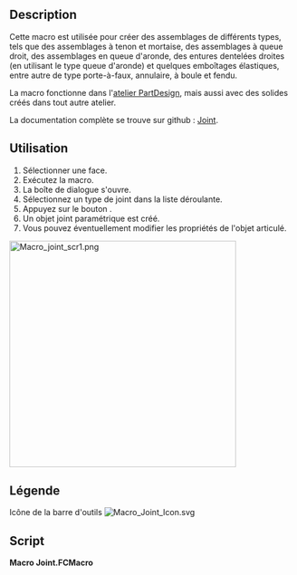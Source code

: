 <languages/>

{{Macro/fr
|Name=Macro Joint
|Icon=Macro_Joint_Icon.svg
|Description=Crée une variété d'assemblages, tels que les assemblages à mortaise/tenon, les assemblages à queue droite, les assemblages à queue d'aronde et autres assemblages.
|Author=TheMarkster
|Version=0.2022.12.21
|Date=2022-12-21
|FCVersion=Versions en Python 3
|Download=[https://wiki.freecad.org/File:Macro_Joint_Icon.svg Icône de la barre d'outils]
|SeeAlso=
|Links=[https://github.com/mwganson/joint Documentation complète sur Github]
}}

== Description ==

Cette macro est utilisée pour créer des assemblages de différents types, tels que des assemblages à tenon et mortaise, des assemblages à queue droit, des assemblages en queue d'aronde, des entures dentelées droites (en utilisant le type queue d'aronde) et quelques emboîtages élastiques, entre autre de type porte-à-faux, annulaire, à boule et fendu.

La macro fonctionne dans l'[[PartDesign_Workbench/fr|atelier PartDesign]], mais aussi avec des solides créés dans tout autre atelier.

La documentation complète se trouve sur github : [https://github.com/mwganson/joint Joint].

<span id="Usage"></span>
== Utilisation ==

# Sélectionner une face.
# Exécutez la macro.
# La boîte de dialogue {{MenuCommand|Joint type}} s'ouvre.
# Sélectionnez un type de joint dans la liste déroulante.
# Appuyez sur le bouton {{Button|OK}}.
# Un objet joint paramétrique est créé.
# Vous pouvez éventuellement modifier les propriétés de l'objet articulé.

[[File:Macro_joint_scr1.png|400px]]
{{Caption|Capture d'écran de la Macro Joint - quelques-uns des types de joints qui peuvent être réalisés‎}}

<span id="Legend"></span>
== Légende == 

{{Codeextralink|https://gist.github.com/mwganson/09d70aa11183e57b5f5925169b4c70b9/raw/2a3530b44bfbad473647d8d7060b278c95c255e1/Joint.FCMacro|Joint.FCMacro}}

Icône de la barre d'outils
[[Image:Macro_Joint_Icon.svg]]

== Script ==

'''Macro Joint.FCMacro'''

{{CodeDownload|https://gist.github.com/mwganson/09d70aa11183e57b5f5925169b4c70b9|Joint.FCMacro}}
